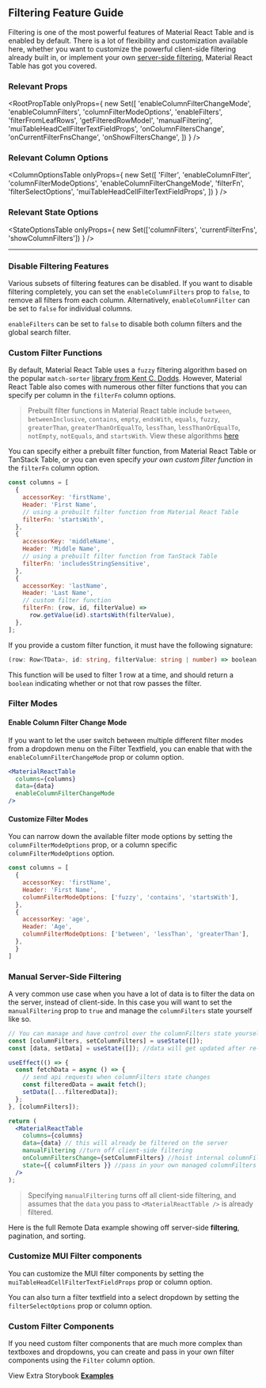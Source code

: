 
<Head>
  <title>Material React Table Docs - Filtering Feature Guide</title>
  <meta
    name="description"
    content="How to use, customize, or disable filter features (client-side or server side) in Material React Table"
  />
</Head>

## Filtering Feature Guide

Filtering is one of the most powerful features of Material React Table and is enabled by default. There is a lot of flexibility and customization available here, whether you want to customize the powerful client-side filtering already built in, or implement your own [server-side filtering](#manual-server-side-filtering), Material React Table has got you covered.

### Relevant Props

<RootPropTable
  onlyProps={
    new Set([
      'enableColumnFilterChangeMode',
      'enableColumnFilters',
      'columnFilterModeOptions',
      'enableFilters',
      'filterFromLeafRows',
      'getFilteredRowModel',
      'manualFiltering',
      'muiTableHeadCellFilterTextFieldProps',
      'onColumnFiltersChange',
      'onCurrentFilterFnsChange',
      'onShowFiltersChange',
    ])
  }
/>

### Relevant Column Options

<ColumnOptionsTable
  onlyProps={
    new Set([
      'Filter',
      'enableColumnFilter',
      'columnFilterModeOptions',
      'enableColumnFilterChangeMode',
      'filterFn',
      'filterSelectOptions',
      'muiTableHeadCellFilterTextFieldProps',
    ])
  }
/>

### Relevant State Options

<StateOptionsTable
  onlyProps={
    new Set(['columnFilters', 'currentFilterFns', 'showColumnFilters'])
  }
/>

---

### Disable Filtering Features

Various subsets of filtering features can be disabled. If you want to disable filtering completely, you can set the `enableColumnFilters` prop to `false`, to remove all filters from each column. Alternatively, `enableColumnFilter` can be set to `false` for individual columns.

`enableFilters` can be set to `false` to disable both column filters and the global search filter.

<DisableExample />

### Custom Filter Functions

By default, Material React Table uses a `fuzzy` filtering algorithm based on the popular `match-sorter` [library from Kent C. Dodds](https://www.npmjs.com/package/match-sorter). However, Material React Table also comes with numerous other filter functions that you can specify per column in the `filterFn` column options.

> Prebuilt filter functions in Material React table include `between`, `betweenInclusive`, `contains`, `empty`, `endsWith`, `equals`, `fuzzy`, `greaterThan`, `greaterThanOrEqualTo`, `lessThan`, `lessThanOrEqualTo`, `notEmpty`, `notEquals`, and `startsWith`. View these algorithms [here](https://github.com/KevinVandy/material-react-table/blob/main/src/filtersFns.ts)

You can specify either a prebuilt filter function, from Material React Table or TanStack Table, or you can even specify _your own custom filter function_ in the `filterFn` column option.

```jsx
const columns = [
  {
    accessorKey: 'firstName',
    Header: 'First Name',
    // using a prebuilt filter function from Material React Table
    filterFn: 'startsWith',
  },
  {
    accessorKey: 'middleName',
    Header: 'Middle Name',
    // using a prebuilt filter function from TanStack Table
    filterFn: 'includesStringSensitive',
  },
  {
    accessorKey: 'lastName',
    Header: 'Last Name',
    // custom filter function
    filterFn: (row, id, filterValue) =>
      row.getValue(id).startsWith(filterValue),
  },
];
```

If you provide a custom filter function, it must have the following signature:

```ts
(row: Row<TData>, id: string, filterValue: string | number) => boolean;
```

This function will be used to filter 1 row at a time, and should return a `boolean` indicating whether or not that row passes the filter.

### Filter Modes

#### Enable Column Filter Change Mode

If you want to let the user switch between multiple different filter modes from a dropdown menu on the Filter Textfield, you can enable that with the `enableColumnFilterChangeMode` prop or column option.

```jsx
<MaterialReactTable
  columns={columns}
  data={data}
  enableColumnFilterChangeMode
/>
```

#### Customize Filter Modes

You can narrow down the available filter mode options by setting the `columnFilterModeOptions` prop, or a column specific `columnFilterModeOptions` option.

```jsx
const columns = [
  {
    accessorKey: 'firstName',
    Header: 'First Name',
    columnFilterModeOptions: ['fuzzy', 'contains', 'startsWith'],
  },
  {
    accessorKey: 'age',
    Header: 'Age',
    columnFilterModeOptions: ['between', 'lessThan', 'greaterThan'],
  },
  }
]
```

<CustomizeFilterModesExample />

### Manual Server-Side Filtering

A very common use case when you have a lot of data is to filter the data on the server, instead of client-side. In this case you will want to set the `manualFiltering` prop to `true` and manage the `columnFilters` state yourself like so.

```jsx
// You can manage and have control over the columnFilters state yourself
const [columnFilters, setColumnFilters] = useState([]);
const [data, setData] = useState([]); //data will get updated after re-fetching

useEffect(() => {
  const fetchData = async () => {
    // send api requests when columnFilters state changes
    const filteredData = await fetch();
    setData([...filteredData]);
  };
}, [columnFilters]);

return (
  <MaterialReactTable
    columns={columns}
    data={data} // this will already be filtered on the server
    manualFiltering //turn off client-side filtering
    onColumnFiltersChange={setColumnFilters} //hoist internal columnFilters state to your state
    state={{ columnFilters }} //pass in your own managed columnFilters state
  />
);
```

> Specifying `manualFiltering` turns off all client-side filtering, and assumes that the `data` you pass to `<MaterialReactTable />` is already filtered.

Here is the full Remote Data example showing off server-side **filtering**, pagination, and sorting.

<RemoteExample />

### Customize MUI Filter components

You can customize the MUI filter components by setting the `muiTableHeadCellFilterTextFieldProps` prop or column option.

You can also turn a filter textfield into a select dropdown by setting the `filterSelectOptions` prop or column option.

<CustomizeFilterComponentsExample />

### Custom Filter Components

If you need custom filter components that are much more complex than textboxes and dropdowns, you can create and pass in your own filter components using the `Filter` column option.

View Extra Storybook **[Examples](https://www.material-react-table.dev/?path=/story/features-filtering-examples)**
